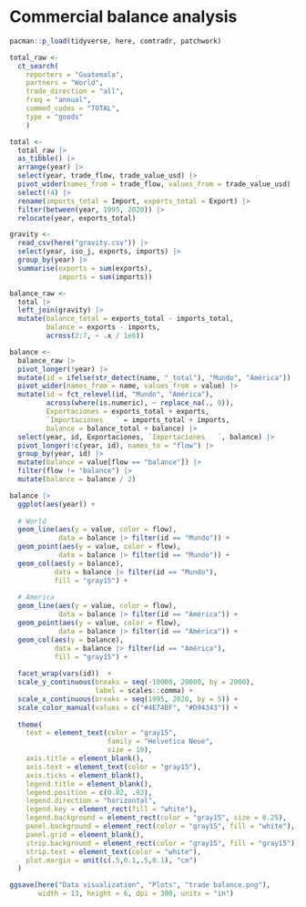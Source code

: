 # Commercial balance analysis

```r
pacman::p_load(tidyverse, here, comtradr, patchwork)
```

```r
total_raw <- 
  ct_search(
    reporters = "Guatemala",
    partners = "World",
    trade_direction = "all",
    freq = "annual",
    commod_codes = "TOTAL",
    type = "goods"
    )

total <- 
  total_raw |> 
  as_tibble() |> 
  arrange(year) |> 
  select(year, trade_flow, trade_value_usd) |> 
  pivot_wider(names_from = trade_flow, values_from = trade_value_usd) |> 
  select(!4) |> 
  rename(imports_total = Import, exports_total = Export) |> 
  filter(between(year, 1995, 2020)) |> 
  relocate(year, exports_total)

gravity <- 
  read_csv(here("gravity.csv")) |> 
  select(year, iso_j, exports, imports) |> 
  group_by(year) |> 
  summarise(exports = sum(exports),
            imports = sum(imports))

balance_raw <- 
  total |> 
  left_join(gravity) |> 
  mutate(balance_total = exports_total - imports_total,
         balance = exports - imports,
         across(2:7, ~ .x / 1e6))
```

```r
balance <- 
  balance_raw |> 
  pivot_longer(!year) |> 
  mutate(id = ifelse(str_detect(name, "_total"), "Mundo", "América")) |> 
  pivot_wider(names_from = name, values_from = value) |> 
  mutate(id = fct_relevel(id, "Mundo", "América"),
         across(where(is.numeric), ~ replace_na(., 0)),
         Exportaciones = exports_total + exports,
         `Importaciones   ` = imports_total + imports,
         balance = balance_total + balance) |> 
  select(year, id, Exportaciones, `Importaciones   `, balance) |> 
  pivot_longer(!c(year, id), names_to = "flow") |> 
  group_by(year, id) |> 
  mutate(balance = value[flow == "balance"]) |> 
  filter(flow != "balance") |> 
  mutate(balance = balance / 2)
```

```r
balance |> 
  ggplot(aes(year)) +
  
  # World
  geom_line(aes(y = value, color = flow),
            data = balance |> filter(id == "Mundo")) +
  geom_point(aes(y = value, color = flow),
            data = balance |> filter(id == "Mundo")) +
  geom_col(aes(y = balance),
           data = balance |> filter(id == "Mundo"),
           fill = "gray15") +
  
  # America
  geom_line(aes(y = value, color = flow),
            data = balance |> filter(id == "América")) +
  geom_point(aes(y = value, color = flow),
            data = balance |> filter(id == "América")) +
  geom_col(aes(y = balance),
           data = balance |> filter(id == "América"),
           fill = "gray15") +
  
  facet_wrap(vars(id))  +
  scale_y_continuous(breaks = seq(-10000, 20000, by = 2000),
                     label = scales::comma) +
  scale_x_continuous(breaks = seq(1995, 2020, by = 5)) +
  scale_color_manual(values = c("#4E74BF", "#D94343")) +
  
  theme(
    text = element_text(color = "gray15", 
                        family = "Helvetica Neue",
                        size = 19),
    axis.title = element_blank(),
    axis.text = element_text(color = "gray15"),
    axis.ticks = element_blank(),
    legend.title = element_blank(),
    legend.position = c(0.82, .92),
    legend.direction = "horizontal", 
    legend.key = element_rect(fill = "white"),
    legend.background = element_rect(color = "gray15", size = 0.25),
    panel.background = element_rect(color = "gray15", fill = "white"),
    panel.grid = element_blank(),
    strip.background = element_rect(color = "gray15", fill = "gray15"),
    strip.text = element_text(color = "white"),
    plot.margin = unit(c(.5,0.1,.5,0.1), "cm")
  )
```

```r
ggsave(here("Data visualization", "Plots", "trade balance.png"), 
       width = 13, height = 6, dpi = 300, units = "in")
```
